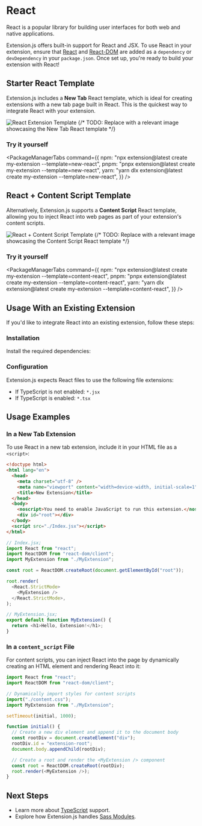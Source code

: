 
<AvatarImage icon="react" />

# React

React is a popular library for building user interfaces for both web and native applications.

Extension.js offers built-in support for React and JSX. To use React in your extension, ensure that [React](#) and [React-DOM](#) are added as a `dependency` or `devDependency` in your `package.json`. Once set up, you're ready to build your extension with React!

## Starter React Template

Extension.js includes a **New Tab** React template, which is ideal for creating extensions with a new tab page built in React. This is the quickest way to integrate React with your extension.

![React Extension Template](https://placehold.co/600x400)
{/* TODO: Replace with a relevant image showcasing the New Tab React template */}

### Try it yourself

<PackageManagerTabs
  command={{
    npm: "npx extension@latest create my-extension --template=new-react",
    pnpm: "pnpx extension@latest create my-extension --template=new-react",
    yarn: "yarn dlx extension@latest create my-extension --template=new-react",
  }}
/>

## React + Content Script Template

Alternatively, Extension.js supports a **Content Script** React template, allowing you to inject React into web pages as part of your extension's content scripts.

![React + Content Script Template](https://placehold.co/600x400)
{/* TODO: Replace with a relevant image showcasing the Content Script React template */}

### Try it yourself

<PackageManagerTabs
  command={{
    npm: "npx extension@latest create my-extension --template=content-react",
    pnpm: "pnpx extension@latest create my-extension --template=content-react",
    yarn: "yarn dlx extension@latest create my-extension --template=content-react",
  }}
/>

## Usage With an Existing Extension

If you'd like to integrate React into an existing extension, follow these steps:

### Installation

Install the required dependencies:

<PackageManagerTabs command="install react react-dom @types/react @types/react-dom --save-dev" />

### Configuration

Extension.js expects React files to use the following file extensions:

- If TypeScript is not enabled: `*.jsx`
- If TypeScript is enabled: `*.tsx`

## Usage Examples

### In a New Tab Extension

To use React in a new tab extension, include it in your HTML file as a `<script>`:

```html
<!doctype html>
<html lang="en">
  <head>
    <meta charset="utf-8" />
    <meta name="viewport" content="width=device-width, initial-scale=1" />
    <title>New Extension</title>
  </head>
  <body>
    <noscript>You need to enable JavaScript to run this extension.</noscript>
    <div id="root"></div>
  </body>
  <script src="./Index.jsx"></script>
</html>
```

```js
// Index.jsx;
import React from "react";
import ReactDOM from "react-dom/client";
import MyExtension from "./MyExtension";

const root = ReactDOM.createRoot(document.getElementById("root"));

root.render(
  <React.StrictMode>
    <MyExtension />
  </React.StrictMode>,
);
```

```js
// MyExtension.jsx;
export default function MyExtension() {
  return <h1>Hello, Extension!</h1>;
}
```

### In a `content_script` File

For content scripts, you can inject React into the page by dynamically creating an HTML element and rendering React into it:

```js
import React from "react";
import ReactDOM from "react-dom/client";

// Dynamically import styles for content scripts
import("./content.css");
import MyExtension from "./MyExtension";

setTimeout(initial, 1000);

function initial() {
  // Create a new div element and append it to the document body
  const rootDiv = document.createElement("div");
  rootDiv.id = "extension-root";
  document.body.appendChild(rootDiv);

  // Create a root and render the <MyExtension /> component
  const root = ReactDOM.createRoot(rootDiv);
  root.render(<MyExtension />);
}
```

## Next Steps

- Learn more about [TypeScript](./typescript) support.
- Explore how Extension.js handles [Sass Modules](./sass).
